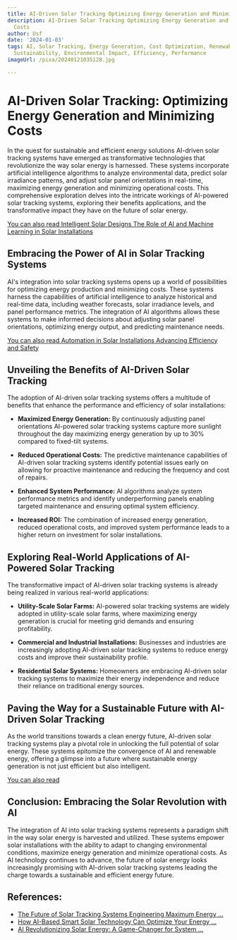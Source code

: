 ```yaml
---
title: AI-Driven Solar Tracking Optimizing Energy Generation and Minimizing Costs
description: AI-Driven Solar Tracking Optimizing Energy Generation and Minimizing
  Costs
author: Usf
date: '2024-01-03'
tags: AI, Solar Tracking, Energy Generation, Cost Optimization, Renewable Energy,
  Sustainability, Environmental Impact, Efficiency, Performance
imageUrl: /pixa/20240121035128.jpg

---
```

# AI-Driven Solar Tracking: Optimizing Energy Generation  and Minimizing Costs

In the quest for sustainable  and  efficient energy solutions AI-driven solar tracking systems  have emerged as transformative technologies that revolutionize the way solar  energy is harnessed. These systems incorporate artificial intelligence algorithms to analyze environmental  data, predict solar irradiance patterns, and adjust solar panel orientations in real-time, maximizing energy generation and minimizing operational costs. This comprehensive exploration delves into  the intricate workings  of AI-powered solar tracking systems,  exploring their benefits applications, and the transformative impact  they have on the future of solar energy.

[You can also read  Intelligent Solar  Designs The Role of AI and Machine Learning in  Solar Installations](Intelligent%20Solar%20Designs%20The%20Role%20of%20AI%20and%20Machine%20Learning%20in%20Solar%20Installations)


## Embracing the Power of AI in Solar Tracking Systems

AI's integration into solar tracking systems  opens  up a world of  possibilities for optimizing energy production and minimizing costs. These systems harness the capabilities  of artificial intelligence to analyze historical and real-time data, including weather forecasts, solar irradiance levels, and  panel performance metrics. The integration of AI algorithms  allows these systems to make informed  decisions  about adjusting solar panel orientations, optimizing energy output, and predicting maintenance  needs.

[You can also read  Automation in  Solar  Installations Advancing Efficiency and Safety](Automation%20in%20Solar%20Installations%20Advancing%20Efficiency%20and%20Safety)


## Unveiling the Benefits of AI-Driven  Solar Tracking

The adoption of AI-driven solar tracking systems offers a multitude of benefits that enhance the performance and efficiency of solar installations:

* **Maximized Energy Generation:** By continuously  adjusting panel orientations AI-powered  solar tracking systems capture more sunlight throughout the day maximizing energy generation by up to 30%  compared to fixed-tilt systems.

* **Reduced Operational Costs:** The predictive maintenance capabilities of AI-driven  solar tracking systems identify potential issues early on allowing for proactive maintenance  and reducing the frequency and cost of repairs.

* **Enhanced System  Performance:** AI algorithms analyze system performance metrics and identify underperforming panels enabling  targeted maintenance and  ensuring optimal  system efficiency.

* **Increased ROI:** The  combination of increased energy generation, reduced operational costs, and improved  system performance leads to a higher return on investment for solar installations.

## Exploring Real-World Applications of AI-Powered Solar Tracking

The transformative impact  of AI-driven solar tracking systems is already being realized in various real-world  applications:

* **Utility-Scale Solar Farms:** AI-powered solar tracking systems are widely adopted in utility-scale solar farms, where maximizing energy generation is crucial for meeting grid  demands and  ensuring profitability.

* **Commercial and Industrial Installations:** Businesses and industries are increasingly adopting AI-driven solar tracking  systems  to reduce energy costs and improve their sustainability profile.

* **Residential Solar Systems:** Homeowners are embracing AI-driven solar tracking systems to maximize their energy independence and reduce their reliance on traditional  energy sources.

## Paving the  Way for a Sustainable Future with  AI-Driven Solar Tracking

As the world transitions towards a clean  energy future, AI-driven solar tracking systems play a pivotal role  in unlocking the full potential of solar energy. These systems epitomize the convergence of AI and renewable energy, offering a glimpse into a future where sustainable energy generation is not  just efficient but also intelligent.

[You can also read ]()


##  Conclusion: Embracing the Solar Revolution with  AI

The integration of  AI into solar tracking systems represents a paradigm shift in the  way solar energy is  harvested and utilized. These systems empower solar installations with the ability to adapt to changing environmental conditions, maximize energy generation and minimize operational costs. As  AI technology continues to  advance, the future of solar energy looks increasingly promising with AI-driven solar tracking systems leading the charge towards a sustainable and efficient energy future.

## References:
- [The Future of Solar Tracking Systems Engineering Maximum Energy ...](https://utilitiesone.com/the-future-of-solar-tracking-systems-engineering-maximum-energy-harvesting)
- [How AI-Based Smart Solar Technology Can Optimize Your Energy ...](https://kitrum.com/blog/how-ai-based-smart-solar-technology-can-optimize-your-energy-management-solution/)
- [AI Revolutionizing Solar Energy: A Game-Changer for System ...](https://medium.com/@sarakurian64/ai-revolutionizing-solar-energy-a-game-changer-for-system-efficiency-33affb64df8d)
